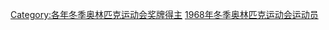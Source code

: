 {{CatPair|1964年冬季奧林匹克運動會獎牌得主|1972年冬季奧林匹克運動會獎牌得主}}

[[Category:各年冬季奥林匹克运动会奖牌得主|Category:各年冬季奥林匹克运动会奖牌得主]]
[[Category:1968年冬季奥林匹克运动会运动员|]]